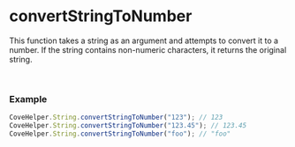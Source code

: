 
<Meta
  title="Helpers/CoveHelper/String/convertStringToNumber"
/>

# convertStringToNumber
This function takes a string as an argument and attempts to convert it to a number. If the string contains non-numeric characters, it returns the original string.

&nbsp;
### Example
```js
CoveHelper.String.convertStringToNumber("123"); // 123
CoveHelper.String.convertStringToNumber("123.45"); // 123.45
CoveHelper.String.convertStringToNumber("foo"); // "foo"
```
